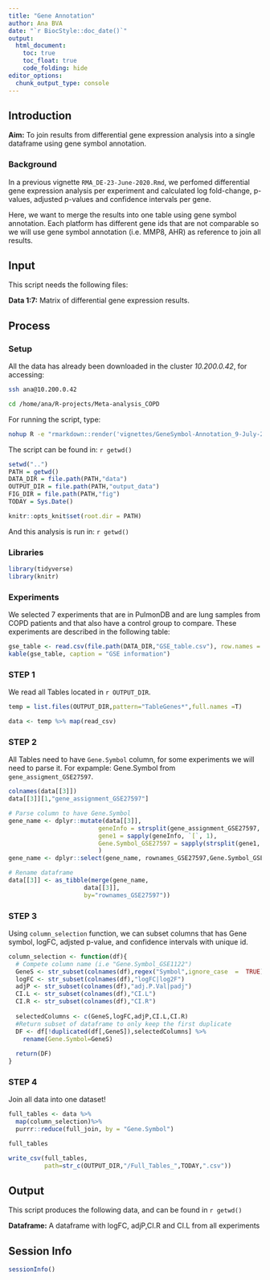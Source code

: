 ```yaml
---
title: "Gene Annotation"
author: Ana BVA
date: "`r BiocStyle::doc_date()`"
output:
  html_document:
    toc: true
    toc_float: true
    code_folding: hide    
editor_options: 
  chunk_output_type: console
---
```


## Introduction

<div class="alert alert-info">
  <strong>Aim:</strong> To join results from differential gene expression
  analysis into a single dataframe using gene symbol annotation.
</div>

### Background 

In a previous vignette `RMA_DE-23-June-2020.Rmd`, we perfomed differential gene 
expression analysis per experiment and calculated log fold-change, p-values,
adjusted p-values and confidence intervals per gene.

Here, we want to merge the results into one table using gene symbol annotation. 
Each platform has different gene ids that are not comparable so we will use 
gene symbol annotation (i.e. MMP8, AHR) as reference to join all results.


## Input

This script needs the following files:

<div class="alert alert-warning">
  <strong>Data 1:7:</strong> Matrix of differential gene expression results.  
</div>

## Process

### Setup

All the data has already been downloaded in the cluster *10.200.0.42*, for 
accessing:

```bash
ssh ana@10.200.0.42

cd /home/ana/R-projects/Meta-analysis_COPD
```


For running the script, type:

```bash
nohup R -e "rmarkdown::render('vignettes/GeneSymbol-Annotation_9-July-2020.Rmd')" & > genesymbol.out
```


The script can be found in: `r getwd() `

```r
setwd("..")
PATH = getwd()
DATA_DIR = file.path(PATH,"data")
OUTPUT_DIR = file.path(PATH,"output_data")
FIG_DIR = file.path(PATH,"fig")
TODAY = Sys.Date()

knitr::opts_knit$set(root.dir = PATH)
```

And this analysis is run in: `r getwd() `

### Libraries

```r
library(tidyverse)
library(knitr)
```

### Experiments

We selected 7 experiments that are in PulmonDB and are lung samples from COPD patients 
and that also have a control group to compare. These experiments are described 
in the following table:


```r
gse_table <- read.csv(file.path(DATA_DIR,"GSE_table.csv"), row.names = 1)
kable(gse_table, caption = "GSE information")
```


### STEP 1

We read all Tables located in `r OUTPUT_DIR`.

```r
temp = list.files(OUTPUT_DIR,pattern="TableGenes*",full.names =T)

data <- temp %>% map(read_csv)

```

### STEP 2

All Tables need to have `Gene.Symbol` column, for some experiments we will need 
to parse it. For expample: Gene.Symbol from `gene_assigment_GSE27597`.

```r
colnames(data[[3]])
data[[3]][1,"gene_assignment_GSE27597"]

# Parse column to have Gene.Symbol
gene_name <- dplyr::mutate(data[[3]],
                         geneInfo = strsplit(gene_assignment_GSE27597, " /// "),
                         gene1 = sapply(geneInfo, `[`, 1),
                         Gene.Symbol_GSE27597 = sapply(strsplit(gene1, " // "), `[`, 2)
                         )
gene_name <- dplyr::select(gene_name, rownames_GSE27597,Gene.Symbol_GSE27597)

# Rename dataframe
data[[3]] <- as_tibble(merge(gene_name,
                     data[[3]],
                     by="rownames_GSE27597"))

```


### STEP 3

Using `column_selection` function, we can subset columns that has Gene symbol,
logFC, adjsted p-value, and confidence intervals with unique id. 

```r

column_selection <- function(df){
  # Compete column name (i.e "Gene.Symbol_GSE1122")
  GeneS <- str_subset(colnames(df),regex("Symbol",ignore_case  =  TRUE))
  logFC <- str_subset(colnames(df),"logFC|log2F")
  adjP <- str_subset(colnames(df),"adj.P.Val|padj")
  CI.L <- str_subset(colnames(df),"CI.L")
  CI.R <- str_subset(colnames(df),"CI.R")
  
  selectedColumns <- c(GeneS,logFC,adjP,CI.L,CI.R)
  #Return subset of dataframe to only keep the first duplicate
  DF <- df[!duplicated(df[,GeneS]),selectedColumns] %>%
    rename(Gene.Symbol=GeneS)
  
  return(DF)
}

```

### STEP 4

Join all data into one dataset!

```r
full_tables <- data %>% 
  map(column_selection)%>% 
  purrr::reduce(full_join, by = "Gene.Symbol")

full_tables  

write_csv(full_tables,
          path=str_c(OUTPUT_DIR,"/Full_Tables_",TODAY,".csv"))
```


## Output

This script produces the following data, and can be found in `r getwd() ` 

<div class="alert alert-success">
  <strong>Dataframe:</strong> A dataframe with logFC, adjP,CI.R and CI.L from all experiments
</div>

## Session Info

```r
sessionInfo()
```





